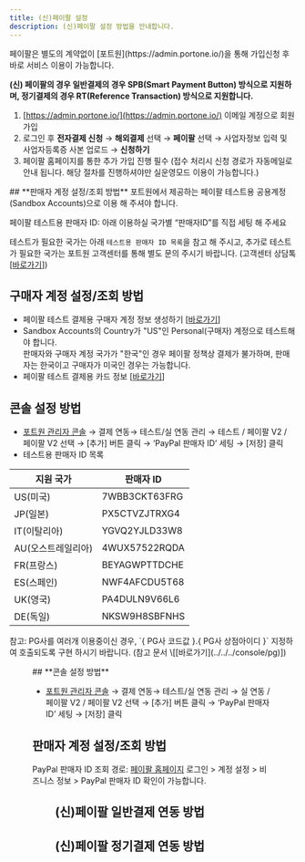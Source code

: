 ```yaml
---
title: (신)페이팔 설정
description: (신)페이팔 설정 방법을 안내합니다.
---
```




<Hint style="info">
페이팔은 별도의 계약없이 [포트원](https://admin.portone.io/)을 통해 가입신청 후 바로 서비스 이용이 가능합니다.
 
**(신) 페이팔의 경우 일반결제의 경우 SPB(Smart Payment Button) 방식으로 지원하며, 정기결제의 경우 RT(Reference Transaction) 방식으로 지원합니다.**
</Hint>


1. [https://admin.portone.io/](https://admin.portone.io/) 이메일 계정으로 회원가입
2. 로그인 후 **전자결제 신청** → **해외결제** 선택 → **페이팔** 선택 → 사업자정보 입력 및 사업자등록증 사본 업로드 → **신청하기**
3. 페이팔 홈페이지를 통한 추가 가입 진행 필수 (접수 처리시 신청 경로가 자동메일로 안내 됩니다. 해당 절차를 진행하셔야만 실운영모드 이용이 가능합니다.)

<Tabs>
<Tab title="테스트 결제">
## **판매자 계정 설정/조회 방법**

<Hint style="info">
포트원에서 제공하는 페이팔 테스트용 공용계정(Sandbox Accounts)으로 이용 해 주셔야 합니다.

</Hint>

페이팔 테스트용 판매자 ID: 아래 이용하실 국가별 “판매자ID”를 직접 세팅 해 주세요

테스트가 필요한 국가는 아래 `테스트용 판매자 ID 목록`을 참고 해 주시고, 추가로 테스트가 필요한 국가는 포트원 고객센터를 통해 별도 문의 주시기 바랍니다. (고객센터 상담톡 \[[바로가기](https://x06k7.channel.io/lounge)])

## **구매자 계정 설정/조회 방법**

- 페이팔 테스트 결제용 구매자 계정 정보 생성하기 \[[바로가기](https://developer.paypal.com/dashboard/accounts)]
- Sandbox Accounts의 Country가 "US"인 Personal(구매자) 계정으로 테스트해야 합니다.\
  판매자와 구매자 계정 국가가 "한국"인 경우 페이팔 정책상 결제가 불가하며, 판매자는 한국이고 구매자가 미국인 경우는 가능합니다.
- 페이팔 테스트 결제용 카드 정보 \[[바로가기](https://developer.paypal.com/api/rest/sandbox/card-testing/#link-creditcardgeneratorfortesting)]

## **콘솔 설정 방법**

- [포트원 관리자 콘솔](https://admin.portone.io/) → 결제 연동→ 테스트/실 연동 관리 → 테스트 / 페이팔 V2 / 페이팔 V2 선택 → \[추가] 버튼 클릭 → ‘PayPal 판매자 ID’ 세팅 → \[저장] 클릭
- 테스트용 판매자 ID 목록

| 지원 국가          | 판매자 ID     |
| ------------------ | ------------- |
| US(미국)           | 7WBB3CKT63FRG |
| JP(일본)           | PX5CTVZJTRXG4 |
| IT(이탈리아)       | YGVQ2YJLD33W8 |
| AU(오스트레일리아) | 4WUX57522RQDA |
| FR(프랑스)         | BEYAGWPTTDCHE |
| ES(스페인)         | NWF4AFCDU5T68 |
| UK(영국)           | PA4DULN9V66L6 |
| DE(독일)           | NKSW9H8SBFNHS |

<Hint style="info">
참고: PG사를 여러개 이용중이신 경우, `{ PG사 코드값 }.{ PG사 상점아이디 }` 지정하여 호출되도록 구현 하시기 바랍니다. (참고 문서 \[[바로가기](../../../console/pg)])

</Hint>

<Figure src="/gitbook-assets/ko/image (76).png" />

</Tab>

<Tab title="실 결제">
## **콘솔 설정 방법**

- [포트원 관리자 콘솔](https://admin.portone.io/) → 결제 연동→ 테스트/실 연동 관리 → 실 연동 / 페이팔 V2 / 페이팔 V2 선택 → \[추가] 버튼 클릭 → ‘PayPal 판매자 ID’ 세팅 → \[저장] 클릭

## **판매자 계정 설정/조회 방법**

PayPal 판매자 ID 조회 경로: [페이팔 홈페이지](https://www.paypal.com/businessmanage/account/aboutBusiness) 로그인 > 계정 설정 > 비즈니스 정보 > PayPal 판매자 ID 확인이 가능합니다.

<Figure src="/gitbook-assets/ko/image (1) (1) (1).png" />

</Tab>
</Tabs>

## (신)페이팔 일반결제 연동 방법

<ContentRef slug="/ko/pg/payment-gateway/spb" />

## (신)페이팔 정기결제 연동 방법

<ContentRef slug="/ko/pg/payment-gateway/rt" />
